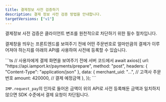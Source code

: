 ```yaml
---
title: 결제정보 사전 검증하기
description: 결제 정보 사전 검증 방법을 안내합니다.
targetVersions: ["v1"]
---
```



결제정보 사전 검증은 클라이언트 변조를 원천적으로 차단하기 위한 필수 절차입니다.

결제창을 띄우는 프론트엔드를 보여주기 전에 어떤 주문번호로 얼마만큼의 결제가 이루어져야 하는지를 아래의 API를 사용하여 사전에 등록할 수 있습니다.

<ContentRef slug="/ko/api/payment-api/prepare-payment-api" />

<Tabs>
  <Tab title="Node.js">
    ```ts
    // 사용자에게 결제 화면을 보여주기 전에 서버 코드에서
    await axios({
      url: "https://api.iamport.kr/payments/prepare",
      method: "post",
      headers: { "Content-Type": "application/json" },
      data: {
        merchant_uid: "...", // 고객사 주문번호
        amount: 420000, // 결제 예정금액
      },
    });
    ```
  </Tab>
</Tabs>

`IMP.request_pay`의 인자로 들어온 금액이 위의 API로 사전 등록해둔 금액과 일치하지 않으면 SDK 수준에서 결제 요청이 차단됩니다.
